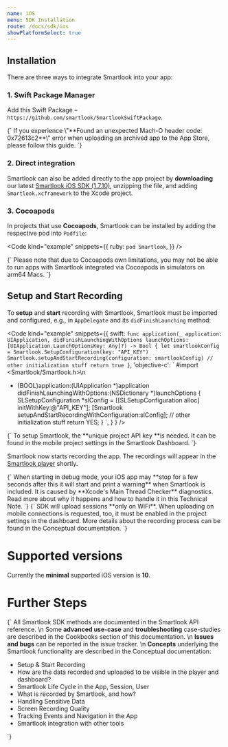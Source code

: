 ```yaml
---
name: iOS
menu: SDK Installation
route: /docs/sdk/ios
showPlatformSelect: true
---
```



<Title>iOS SDK Installation</Title>

## Installation

There are three ways to integrate Smartlook into your app:

### 1. Swift Package Manager

Add this Swift Package – `https://github.com/smartlook/SmartlookSwiftPackage`.

<TextBlock kind="important">
{`
If you experience \"**Found an unexpected Mach-O header code: 0x72613c2**\" error when uploading an archived app to the App Store, please follow <Link to="/docs/sdk/cookbooks/swift-package-app-store-mach-o-error">this guide</Link>.
`}
</TextBlock>

### 2. Direct integration

Smartlook can also be added directly to the app project by **downloading** our latest [Smartlook iOS SDK (1.7.10)](https://sdk.smartlook.com/ios/smartlook-ios-sdk-1.7.10.3501.zip), unzipping the file, and adding `Smartlook.xcframework` to the Xcode project.

### 3. Cocoapods 

In projects that use **Cocoapods**, Smartlook can be installed by adding the respective pod into `Podfile`:

<Code
  kind="example"
  snippets={{
    ruby: `
pod Smartlook
`,
  }}
/>

<TextBlock kind="important">
{`
Please note that due to Cocoapods own limitations, you may not be able to run apps with Smartlook integrated via Cocoapods in simulators on arm64 Macs.
`}
</TextBlock>

## Setup and Start Recording

To **setup** and **start** recording with Smartlook, Smartlook must be imported and configured, e.g., in `AppDelegate` and its `didFinishLaunching` method:

<Code
  kind="example"
  snippets={{
      swift: `
func application(_ application: UIApplication, didFinishLaunchingWithOptions launchOptions: [UIApplication.LaunchOptionsKey: Any]?) -> Bool {
  let smartlookConfig = Smartlook.SetupConfiguration(key: "API_KEY")
  Smartlook.setupAndStartRecording(configuration: smartlookConfig)
  // other initialization stuff
  return true
}
      `,
      'objective-c': `
#import <Smartlook/Smartlook.h>\n
- (BOOL)application:(UIApplication *)application didFinishLaunchingWithOptions:(NSDictionary *)launchOptions {
  SLSetupConfiguration *slConfig = [[SLSetupConfiguration alloc] initWithKey:@"API_KEY"];
  [Smartlook setupAndStartRecordingWithConfiguration:slConfig];
  // other initialization stuff
  return YES;
}
      `,
    }
  }
/>

<TextBlock kind="important">
{`
To setup Smartlook, the **unique project API key **is needed. It can be found in the mobile project settings in the <Link to="https://app.smartlook.com/settings/projects">Smartlook Dashboard</Link>.
`}
</TextBlock>

Smartlook now starts recording the app. The recordings will appear in the [Smartlook player](https://app.smartlook.com/) shortly.

<TextBlock kind="important">
{`
When starting in debug mode, your iOS app may **stop for a few seconds after this it will start and print a warning** when Smartlook is included.  
It is caused by **Xcode's Main Thread Checker** diagnostics. Read more about why it happens and how to handle it in this <Link to="/docs/sdk/cookbooks/ios-main-thread-check-warning">Technical Note</Link>.
`}
</TextBlock>

<TextBlock kind="important">
{`
SDK will upload sessions **only on WiFi**. When uploading on mobile connections is requested, too, it must be enabled in the project settings in the dashboard. More details about the recording process can be found in the <Link to="/docs/sdk/conceptual/when-the-recordings-appear-in-dashboard">Conceptual documentation</Link>.
`}
</TextBlock>

# Supported versions

Currently the **minimal** supported iOS version is **10**.

# Further Steps

<TextBlock>{`
All Smartlook SDK methods are documented in the <Link to="/docs/sdk/api-reference" platform="ios">Smartlook API reference</Link>.
\n
Some **advanced use-case** and **troubleshooting** case-studies are described in the Cookbooks section of this documentation.
\n
**Issues and bugs** can be reported in the <Link to="https://github.com/smartlook/smartlook-mobile-issue-tracker">issue tracker</Link>.
\n
**Concepts** underlying the Smartlook functionality are described in the Conceptual documentation:
* <Link to="/docs/sdk/conceptual/setup-and-start-recording" platform="android">Setup & Start Recording</Link>
* <Link to="/docs/sdk/conceptual/when-the-recordings-appear-in-dashboard" platform="android">How are the data recorded and uploaded to be visible in the player and dashboard?</Link>
* <Link to="/docs/sdk/conceptual/life-cycle-session-user" platform="android">Smartlook Life Cycle in the App, Session, User</Link>
* <Link to="/docs/sdk/conceptual/what-and-how-is-recorded" platform="android">What is recorded by Smartlook, and how?</Link>
* <Link to="/docs/sdk/conceptual/handling-sensitive-data" platform="android">Handling Sensitive Data</Link>
* <Link to="/docs/sdk/conceptual/screen-recording-quality" platform="android">Screen Recording Quality</Link>
* Tracking <Link to="/docs/sdk/conceptual/event-tracking" platform="android">Events</Link> and <Link to="/docs/sdk/conceptual/recording-navigation" platform="android">Navigation</Link> in the App
* <Link to="/docs/sdk/conceptual/integrating-with-other-tools" platform="android">Smartlook integration with other tools</Link>
`}</TextBlock>


